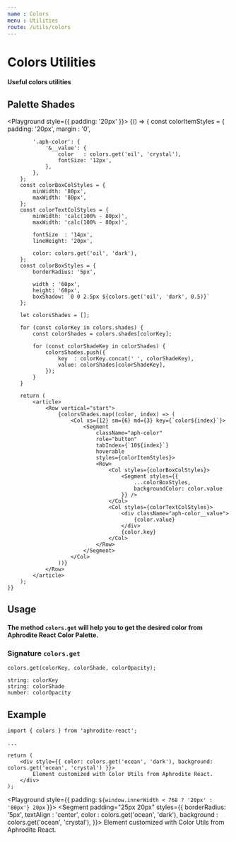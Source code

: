 ```yaml
---
name : Colors
menu : Utilities
route: /utils/colors
---
```



# Colors Utilities
#### Useful colors utilities

## Palette Shades
<Playground style={{ padding: '20px' }}>
    {() => {
        const colorItemStyles = {
            padding: '20px',
            margin : '0',

            '.aph-color': {
                '&__value': {
                    color   : colors.get('oil', 'crystal'),
                    fontSize: '12px',
                },
            },
        };
        const colorBoxColStyles = {
            minWidth: '80px',
            maxWidth: '80px',
        };
        const colorTextColStyles = {
            minWidth: 'calc(100% - 80px)',
            maxWidth: 'calc(100% - 80px)',

            fontSize  : '14px',
            lineHeight: '20px',

            color: colors.get('oil', 'dark'),
        };
        const colorBoxStyles = {
            borderRadius: '5px',

            width : '60px',
            height: '60px',
            boxShadow: `0 0 2.5px ${colors.get('oil', 'dark', 0.5)}`
        };

        let colorsShades = [];

        for (const colorKey in colors.shades) {
            const colorShades = colors.shades[colorKey];

            for (const colorShadeKey in colorShades) {
                colorsShades.push({
                    key  : colorKey.concat(' ', colorShadeKey),
                    value: colorShades[colorShadeKey],
                });
            }
        }

        return (
            <article>
                <Row vertical="start">
                    {colorsShades.map((color, index) => (
                        <Col xs={12} sm={6} md={3} key={`color${index}`}>
                            <Segment
                                className="aph-color"
                                role="button"
                                tabIndex={`10${index}`}
                                hoverable
                                styles={colorItemStyles}>
                                <Row>
                                    <Col styles={colorBoxColStyles}>
                                        <Segment styles={{
                                            ...colorBoxStyles,
                                            backgroundColor: color.value
                                        }} />
                                    </Col>
                                    <Col styles={colorTextColStyles}>
                                        <div className="aph-color__value">
                                            {color.value}
                                        </div>
                                        {color.key}
                                    </Col>
                                </Row>
                            </Segment>
                        </Col>
                    ))}
                </Row>
            </article>
        );
    }}
</Playground>

## Usage
#### The method `colors.get` will help you to get the desired color from Aphrodite React Color Palette.

### Signature `colors.get`
```
colors.get(colorKey, colorShade, colorOpacity);

string: colorKey
string: colorShade
number: colorOpacity
```

## Example
```
import { colors } from 'aphrodite-react';

...

return (
    <div style={{ color: colors.get('ocean', 'dark'), background: colors.get('ocean', 'crystal') }}>
        Element customized with Color Utils from Aphrodite React.
    </div>
);
```

<Playground style={{ padding: `${window.innerWidth < 768 ? '20px' : '80px'} 20px` }}>
    <Row horizontal="center">
        <Col xs={12} sm={6}>
            <Segment
                padding="25px 20px"
                styles={{
                    borderRadius: '5px',
                    textAlign   : 'center',
                    color       : colors.get('ocean', 'dark'),
                    background  : colors.get('ocean', 'crystal'),
                }}>
                Element customized with Color Utils from Aphrodite React.
            </Segment>
        </Col>
    </Row>
</Playground>
